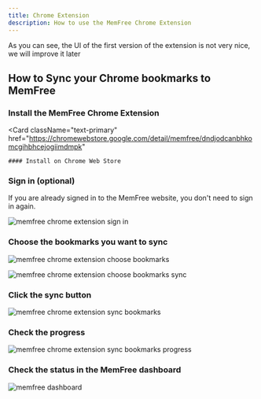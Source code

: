 ```yaml
---
title: Chrome Extension
description: How to use the MemFree Chrome Extension
---
```


<Callout type="note" twClass="mt-4">
    As you can see, the UI of the first version of the extension is not very
    nice, we will improve it later
</Callout>

## How to Sync your Chrome bookmarks to MemFree

<Steps>

### Install the MemFree Chrome Extension

<Card
    className="text-primary"
    href="https://chromewebstore.google.com/detail/memfree/dndjodcanbhkomcgihbhcejogiimdmpk"
>
    #### Install on Chrome Web Store
</Card>

### Sign in (optional)

If you are already signed in to the MemFree website, you don't need to sign in again.

<img
    className="mt-4 overflow-hidden rounded-lg border"
    src="/images/doc/extension-1.png"
    alt="memfree chrome extension sign in"
/>

### Choose the bookmarks you want to sync

<img
    className="mt-4 overflow-hidden rounded-lg border"
    src="/images/doc/extension-2.png"
    alt="memfree chrome extension choose bookmarks"
/>

<img
    className="my-4 overflow-hidden rounded-lg border"
    src="/images/doc/extension-3.png"
    alt="memfree chrome extension choose bookmarks sync"
/>

### Click the sync button

<img
    className="my-4 overflow-hidden rounded-lg border"
    src="/images/doc/extension-4.png"
    alt="memfree chrome extension sync bookmarks"
/>

### Check the progress

<img
    className="my-4 overflow-hidden rounded-lg border"
    src="/images/doc/extension-5.png"
    alt="memfree chrome extension sync bookmarks progress"
/>

### Check the status in the MemFree dashboard

<img
    className="my-4 overflow-hidden rounded-lg border"
    src="/images/changelog/dashboard.png"
    alt="memfree dashboard"
/>

</Steps>
